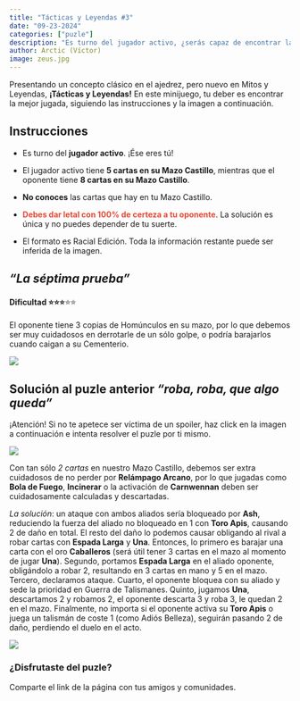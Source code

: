 ```yaml
---
title: "Tácticas y Leyendas #3"
date: "09-23-2024"
categories: ["puzle"]
description: "Es turno del jugador activo, ¿serás capaz de encontrar la mejor jugada?"
author: Arctic (Víctor)
image: zeus.jpg
---
```


Presentando un concepto clásico en el ajedrez, pero nuevo en Mitos y Leyendas, **¡Tácticas y Leyendas!** En este minijuego, tu deber es encontrar la mejor jugada, siguiendo las instrucciones y la imagen a continuación.

## Instrucciones

-   Es turno del **jugador activo**. ¡Ése eres tú!

-   El jugador activo tiene **5 cartas en su Mazo Castillo**, mientras que el oponente tiene **8 cartas en su Mazo Castillo**.

-   **No conoces** las cartas que hay en tu Mazo Castillo.

-   <b style="color:#E64833;">Debes dar letal con 100% de certeza a tu oponente</b>. La solución es única y no puedes depender de tu suerte.

-   El formato es Racial Edición. Toda la información restante puede ser inferida de la imagen.

## *"La séptima prueba"*

#### Dificultad ⭐⭐⭐[⭐⭐]{style="color: transparent; text-shadow: 0 0 0 gray;"}

El oponente tiene 3 copias de Homúnculos en su mazo, por lo que debemos ser muy cuidadosos en derrotarle de un sólo golpe, o podría barajarlos cuando caigan a su Cementerio.

![](puzle-003.jpg){fig-alt="Puzle #3 de Tácticas y Leyendas" fig-align="center"}

## Solución al puzle anterior *"roba, roba, que algo queda"*

¡Atención! Si no te apetece ser víctima de un spoiler, haz click en la imagen a continuación e intenta resolver el puzle por ti mismo.

[![](warning.jpg){fig-alt="url al puzle anterior" fig-align="center"}](../puzle-002/index.qmd)

Con tan sólo *2 cartas* en nuestro Mazo Castillo, debemos ser extra cuidadosos de no perder por **Relámpago Arcano**, por lo que jugadas como **Bola de Fuego**, **Incinerar** o la activación de **Carnwennan** deben ser cuidadosamente calculadas y descartadas.

*La solución*: un ataque con ambos aliados sería bloqueado por **Ash**, reduciendo la fuerza del aliado no bloqueado en 1 con **Toro Apis**, causando 2 de daño en total. El resto del daño lo podemos causar obligando al rival a robar cartas con **Espada Larga** y **Una**. Entonces, lo primero es barajar una carta con el oro **Caballeros** (será útil tener 3 cartas en el mazo al momento de jugar **Una**). Segundo, portamos **Espada Larga** en el aliado oponente, obligándolo a robar 2, resultando en 3 cartas en mano y 5 en el mazo. Tercero, declaramos ataque. Cuarto, el oponente bloquea con su aliado y sede la prioridad en Guerra de Talismanes. Quinto, jugamos **Una**, descartamos 2 y robamos 2, el oponente descarta 3 y roba 3, le quedan 2 en el mazo. Finalmente, no importa si el oponente activa su **Toro Apis** o juega un talismán de coste 1 (como Adiós Belleza), seguirán pasando 2 de daño, perdiendo el duelo en el acto.

![](solucion-002.jpg)

### ¿Disfrutaste del puzle?

Comparte el link de la página con tus amigos y comunidades.
